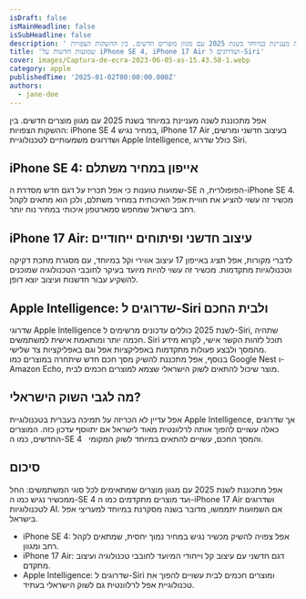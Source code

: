 ```yaml
---
isDraft: false
isMainHeadline: false
isSubHeadline: false
description: ' אפל מתכוננת לשנה מעניינת במיוחד בשנת 2025 עם מגוון מוצרים חדשים. בין ההשקות הצפויות: iPhone SE 4 במחיר נגיש, iPhone 17 Air בעיצוב חדשני ומר'
title: 'שמועות חדשות על iPhone SE 4, iPhone 17 Air ושדרוגים ל-Siri'
cover: images/Captura-de-ecra-2023-06-05-as-15.43.58-1.webp
category: apple
publishedTime: '2025-01-02T00:00:00.000Z'
authors:
  - jane-doe
---
```


אפל מתכוננת לשנה מעניינת במיוחד בשנת 2025 עם מגוון מוצרים חדשים. בין ההשקות הצפויות: iPhone SE 4 במחיר נגיש, iPhone 17 Air בעיצוב חדשני ומרשים, ושדרוגים משמעותיים לטכנולוגיית Apple Intelligence, כולל שדרוג Siri.

## iPhone SE 4: אייפון במחיר משתלם

שמועות טוענות כי אפל תכריז על דגם חדש מסדרת ה-SE הפופולרית, ה-iPhone SE 4. מכשיר זה עשוי להציע את חוויית אפל האיכותית במחיר משתלם, ולכן הוא מתאים לקהל רחב בישראל שמחפש סמארטפון איכותי במחיר נוח יותר.

## iPhone 17 Air: עיצוב חדשני ופיתוחים ייחודיים

לדברי מקורות, אפל תציג באייפון 17 עיצוב אווירי וקל במיוחד, עם מסגרת מתכת דקיקה וטכנולוגיות מתקדמות. מכשיר זה עשוי להיות מיועד בעיקר לחובבי הטכנולוגיה שמוכנים להשקיע עבור חדשנות ועיצוב יוצא דופן.

## Apple Intelligence: שדרוגים ל-Siri ולבית החכם

שדרוגי Apple Intelligence לשנת 2025 כוללים עדכונים מרשימים ל-Siri, שתהיה חכמה יותר ומותאמת אישית למשתמשים. Siri תוכל לזהות הקשר אישי, לקרוא מידע מהמסך ולבצע פעולות מתקדמות באפליקציות אפל וגם באפליקציות צד שלישי.  
בנוסף, אפל מתכננת להשיק מסך חכם חדש שיתחרה במוצרים כמו Google Nest ו-Amazon Echo, מוצר שיכול להתאים לשוק הישראלי שצמא למוצרים חכמים לבית.

## מה לגבי השוק הישראלי?

אפל עדיין לא הכריזה על תמיכה בעברית בטכנולוגיית Apple Intelligence, אך שדרוגים כאלה עשויים להפוך אותה לרלוונטית מאוד לישראל אם יתווסף עדכון כזה. המוצרים החדשים, כמו ה-SE 4   והמסך החכם, עשויים להתאים במיוחד לשוק המקומי.

## סיכום

אפל מתכוננת לשנת 2025 עם מגוון מוצרים שמתאימים לכל סוגי המשתמשים: החל ממכשיר נגיש כמו ה-SE 4 ועד מוצרים מתקדמים כמו ה-iPhone 17 Air ושדרוגים לטכנולוגיות AI. אם השמועות יתממשו, מדובר בשנה מסקרנת במיוחד למעריצי אפל בישראל.

- iPhone SE 4: אפל צפויה להשיק מכשיר נגיש במחיר נמוך יחסית, שמתאים לקהל רחב ומגוון.
- iPhone 17 Air: דגם חדשני עם עיצוב קל וייחודי המיועד לחובבי טכנולוגיה ועיצוב מתקדם.
- Apple Intelligence: שדרוגים ל-Siri ומוצרים חכמים לבית עשויים להפוך את טכנולוגיית אפל לרלוונטית גם לשוק הישראלי בעתיד.
